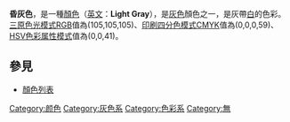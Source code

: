 {{Infobox color
|title=亮灰色
|textcolor=#000000
|mod=hex
|D3D3D3
}}
'''昏灰色'''，是一種[[顏色|顏色]]（[[英文|英文]]：'''Light Gray'''），是[[灰色|灰色]]顏色之一，是灰帶[[白色|白]]的色彩。<br>
[[三原色光模式|三原色光模式]][[RGB|RGB]]值為(105,105,105)、[[印刷四分色模式|印刷四分色模式]][[CMYK|CMYK]]值為(0,0,0,59)、[[HSV色彩属性模式|HSV色彩属性模式]]值為(0,0,41)。
		
==參見==

*[[顏色列表|顏色列表]]

{{Shades_of_Gray}}
{{Commons|Light Gray}}
{{Wiktionary|Light Gray}}

[[Category:颜色|Category:颜色]]
[[Category:灰色系|Category:灰色系]]
[[Category:色彩系|Category:色彩系]]
[[Category:無|Category:無]]